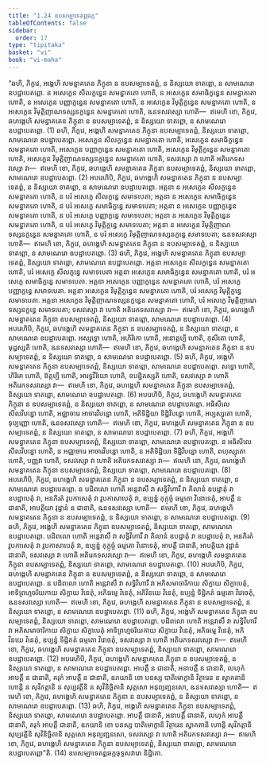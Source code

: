 ```yaml
---
title: "1.24 ឧបសម្បាទេតព្ពឆក្ក"
tableOfContents: false
sidebar:
  order: 17
type: "tipitaka"
basket: "vi"
book: "vi-maha"
---
```



<DynamicBreadcrumb />

<Division number="85" book="vi-maha">

<Paragraph number="386" book="vi-maha">
“ឆហិ, ភិក្ខវេ, អង្គេហិ សមន្នាគតេន ភិក្ខុនា ន ឧបសម្បាទេតព្ពំ, ន និស្សយោ ទាតព្ពោ, ន សាមណេរោ ឧបដ្ឋាបេតព្ពោ. ន អសេក្ខេន សីលក្ខន្ធេន សមន្នាគតោ ហោតិ, ន អសេក្ខេន សមាធិក្ខន្ធេន សមន្នាគតោ ហោតិ, ន អសេក្ខេន បញ្ញាក្ខន្ធេន សមន្នាគតោ ហោតិ, ន អសេក្ខេន វិមុត្តិក្ខន្ធេន សមន្នាគតោ ហោតិ, ន អសេក្ខេន វិមុត្តិញាណទស្សនក្ខន្ធេន សមន្នាគតោ ហោតិ, ឩនទសវស្សោ ហោតិ—  ឥមេហិ ខោ, ភិក្ខវេ, ឆហង្គេហិ សមន្នាគតេន ភិក្ខុនា ន ឧបសម្បាទេតព្ពំ, ន និស្សយោ ទាតព្ពោ, ន សាមណេរោ ឧបដ្ឋាបេតព្ពោ. (1)
</Paragraph>

<Paragraph number="387" book="vi-maha">
ឆហិ, ភិក្ខវេ, អង្គេហិ សមន្នាគតេន ភិក្ខុនា ឧបសម្បាទេតព្ពំ, និស្សយោ ទាតព្ពោ, សាមណេរោ ឧបដ្ឋាបេតព្ពោ. អសេក្ខេន សីលក្ខន្ធេន សមន្នាគតោ ហោតិ, អសេក្ខេន សមាធិក្ខន្ធេន សមន្នាគតោ ហោតិ, អសេក្ខេន បញ្ញាក្ខន្ធេន សមន្នាគតោ ហោតិ, អសេក្ខេន វិមុត្តិក្ខន្ធេន សមន្នាគតោ ហោតិ, អសេក្ខេន វិមុត្តិញាណទស្សនក្ខន្ធេន សមន្នាគតោ ហោតិ, ទសវស្សោ វា ហោតិ អតិរេកទសវស្សោ វា—  ឥមេហិ ខោ, ភិក្ខវេ, ឆហង្គេហិ សមន្នាគតេន ភិក្ខុនា ឧបសម្បាទេតព្ពំ, និស្សយោ ទាតព្ពោ, សាមណេរោ ឧបដ្ឋាបេតព្ពោ. (2)
</Paragraph>

<Paragraph number="388" book="vi-maha">
អបរេហិបិ, ភិក្ខវេ, ឆហង្គេហិ សមន្នាគតេន ភិក្ខុនា ន ឧបសម្បាទេតព្ពំ, ន និស្សយោ ទាតព្ពោ, ន សាមណេរោ ឧបដ្ឋាបេតព្ពោ. អត្តនា ន អសេក្ខេន សីលក្ខន្ធេន សមន្នាគតោ ហោតិ, ន បរំ អសេក្ខេ សីលក្ខន្ធេ សមាទបេតា; អត្តនា ន អសេក្ខេន សមាធិក្ខន្ធេន សមន្នាគតោ ហោតិ, ន បរំ អសេក្ខេ សមាធិក្ខន្ធេ សមាទបេតា; អត្តនា ន អសេក្ខេន បញ្ញាក្ខន្ធេន សមន្នាគតោ ហោតិ, ន បរំ អសេក្ខេ បញ្ញាក្ខន្ធេ សមាទបេតា; អត្តនា ន អសេក្ខេន វិមុត្តិក្ខន្ធេន សមន្នាគតោ ហោតិ, ន បរំ អសេក្ខេ វិមុត្តិក្ខន្ធេ សមាទបេតា; អត្តនា ន អសេក្ខេន វិមុត្តិញាណទស្សនក្ខន្ធេន សមន្នាគតោ ហោតិ, ន បរំ អសេក្ខេ វិមុត្តិញាណទស្សនក្ខន្ធេ សមាទបេតា; ឩនទសវស្សោ ហោតិ—  ឥមេហិ ខោ, ភិក្ខវេ, ឆហង្គេហិ សមន្នាគតេន ភិក្ខុនា ន ឧបសម្បាទេតព្ពំ, ន និស្សយោ ទាតព្ពោ, ន សាមណេរោ ឧបដ្ឋាបេតព្ពោ. (3)
</Paragraph>

<Paragraph number="389" book="vi-maha">
ឆហិ, ភិក្ខវេ, អង្គេហិ សមន្នាគតេន ភិក្ខុនា ឧបសម្បាទេតព្ពំ, និស្សយោ ទាតព្ពោ, សាមណេរោ ឧបដ្ឋាបេតព្ពោ. អត្តនា អសេក្ខេន សីលក្ខន្ធេន សមន្នាគតោ ហោតិ, បរំ អសេក្ខេ សីលក្ខន្ធេ សមាទបេតា អត្តនា អសេក្ខេន សមាធិក្ខន្ធេន សមន្នាគតោ ហោតិ, បរំ អសេក្ខេ សមាធិក្ខន្ធេ សមាទបេតា. អត្តនា អសេក្ខេន បញ្ញាក្ខន្ធេន សមន្នាគតោ ហោតិ, បរំ អសេក្ខេ បញ្ញាក្ខន្ធេ សមាទបេតា. អត្តនា អសេក្ខេន វិមុត្តិក្ខន្ធេន សមន្នាគតោ ហោតិ, បរំ អសេក្ខេ វិមុត្តិក្ខន្ធេ សមាទបេតា. អត្តនា អសេក្ខេន វិមុត្តិញាណទស្សនក្ខន្ធេន សមន្នាគតោ ហោតិ, បរំ អសេក្ខេ វិមុត្តិញាណទស្សនក្ខន្ធេ សមាទបេតា; ទសវស្សោ វា ហោតិ អតិរេកទសវស្សោ វា—  ឥមេហិ ខោ, ភិក្ខវេ, ឆហង្គេហិ សមន្នាគតេន ភិក្ខុនា ឧបសម្បាទេតព្ពំ, និស្សយោ ទាតព្ពោ, សាមណេរោ ឧបដ្ឋាបេតព្ពោ. (4)
</Paragraph>

<Paragraph number="390" book="vi-maha">
អបរេហិបិ, ភិក្ខវេ, ឆហង្គេហិ សមន្នាគតេន ភិក្ខុនា ន ឧបសម្បាទេតព្ពំ, ន និស្សយោ ទាតព្ពោ, ន សាមណេរោ ឧបដ្ឋាបេតព្ពោ. អស្សទ្ធោ ហោតិ, អហិរិកោ ហោតិ, អនោត្តប្បី ហោតិ, កុសីតោ ហោតិ, មុដ្ឋស្សតិ ហោតិ, ឩនទសវស្សោ ហោតិ—  ឥមេហិ ខោ, ភិក្ខវេ, ឆហង្គេហិ សមន្នាគតេន ភិក្ខុនា ន ឧបសម្បាទេតព្ពំ, ន និស្សយោ ទាតព្ពោ, ន សាមណេរោ ឧបដ្ឋាបេតព្ពោ. (5)
</Paragraph>

<Paragraph number="391" book="vi-maha">
ឆហិ, ភិក្ខវេ, អង្គេហិ សមន្នាគតេន ភិក្ខុនា ឧបសម្បាទេតព្ពំ, និស្សយោ ទាតព្ពោ, សាមណេរោ ឧបដ្ឋាបេតព្ពោ. សទ្ធោ ហោតិ, ហិរិមា ហោតិ, ឱត្តប្បី ហោតិ, អារទ្ធវីរិយោ ហោតិ, ឧបដ្ឋិតស្សតិ ហោតិ, ទសវស្សោ វា ហោតិ អតិរេកទសវស្សោ វា—  ឥមេហិ ខោ, ភិក្ខវេ, ឆហង្គេហិ សមន្នាគតេន ភិក្ខុនា ឧបសម្បាទេតព្ពំ, និស្សយោ ទាតព្ពោ, សាមណេរោ ឧបដ្ឋាបេតព្ពោ. (6)
</Paragraph>

<Paragraph number="392" book="vi-maha">
អបរេហិបិ, ភិក្ខវេ, ឆហង្គេហិ សមន្នាគតេន ភិក្ខុនា ន ឧបសម្បាទេតព្ពំ, ន និស្សយោ ទាតព្ពោ, ន សាមណេរោ ឧបដ្ឋាបេតព្ពោ. អធិសីលេ សីលវិបន្នោ ហោតិ, អជ្ឈាចារេ អាចារវិបន្នោ ហោតិ, អតិទិដ្ឋិយា ទិដ្ឋិវិបន្នោ ហោតិ, អប្បស្សុតោ ហោតិ, ទុប្បញ្ញោ ហោតិ, ឩនទសវស្សោ ហោតិ—  ឥមេហិ ខោ, ភិក្ខវេ, ឆហង្គេហិ សមន្នាគតេន ភិក្ខុនា ន ឧបសម្បាទេតព្ពំ, ន និស្សយោ ទាតព្ពោ, ន សាមណេរោ ឧបដ្ឋាបេតព្ពោ. (7)
</Paragraph>

<Paragraph number="393" book="vi-maha">
ឆហិ, ភិក្ខវេ, អង្គេហិ សមន្នាគតេន ភិក្ខុនា ឧបសម្បាទេតព្ពំ, និស្សយោ ទាតព្ពោ, សាមណេរោ ឧបដ្ឋាបេតព្ពោ. ន អធិសីលេ សីលវិបន្នោ ហោតិ, ន អជ្ឈាចារេ អាចារវិបន្នោ ហោតិ, ន អតិទិដ្ឋិយា ទិដ្ឋិវិបន្នោ ហោតិ, ពហុស្សុតោ ហោតិ, បញ្ញវា ហោតិ, ទសវស្សោ វា ហោតិ អតិរេកទសវស្សោ វា—  ឥមេហិ ខោ, ភិក្ខវេ, ឆហង្គេហិ សមន្នាគតេន ភិក្ខុនា ឧបសម្បាទេតព្ពំ, និស្សយោ ទាតព្ពោ, សាមណេរោ ឧបដ្ឋាបេតព្ពោ. (8)
</Paragraph>

<Paragraph number="394" book="vi-maha">
អបរេហិបិ, ភិក្ខវេ, ឆហង្គេហិ សមន្នាគតេន ភិក្ខុនា ន ឧបសម្បាទេតព្ពំ, ន និស្សយោ ទាតព្ពោ, ន សាមណេរោ ឧបដ្ឋាបេតព្ពោ. ន បដិពលោ ហោតិ អន្តេវាសឹ វា សទ្ធិវិហារឹ វា គិលានំ ឧបដ្ឋាតុំ វា ឧបដ្ឋាបេតុំ វា, អនភិរតំ វូបកាសេតុំ វា វូបកាសាបេតុំ វា, ឧប្បន្នំ កុក្កុច្ចំ ធម្មតោ វិនោទេតុំ, អាបត្តឹ ន ជានាតិ, អាបត្តិយា វុដ្ឋានំ ន ជានាតិ, ឩនទសវស្សោ ហោតិ—  ឥមេហិ ខោ, ភិក្ខវេ, ឆហង្គេហិ សមន្នាគតេន ភិក្ខុនា ន ឧបសម្បាទេតព្ពំ, ន និស្សយោ ទាតព្ពោ, ន សាមណេរោ ឧបដ្ឋាបេតព្ពោ. (9)
</Paragraph>

<Paragraph number="395" book="vi-maha">
ឆហិ, ភិក្ខវេ, អង្គេហិ សមន្នាគតេន ភិក្ខុនា ឧបសម្បាទេតព្ពំ, និស្សយោ ទាតព្ពោ, សាមណេរោ ឧបដ្ឋាបេតព្ពោ. បដិពលោ ហោតិ អន្តេវាសឹ វា សទ្ធិវិហារឹ វា គិលានំ ឧបដ្ឋាតុំ វា ឧបដ្ឋាបេតុំ វា, អនភិរតំ វូបកាសេតុំ វា វូបកាសាបេតុំ វា, ឧប្បន្នំ កុក្កុច្ចំ ធម្មតោ វិនោទេតុំ, អាបត្តឹ ជានាតិ, អាបត្តិយា វុដ្ឋានំ ជានាតិ, ទសវស្សោ វា ហោតិ អតិរេកទសវស្សោ វា—  ឥមេហិ ខោ, ភិក្ខវេ, ឆហង្គេហិ សមន្នាគតេន ភិក្ខុនា ឧបសម្បាទេតព្ពំ, និស្សយោ ទាតព្ពោ, សាមណេរោ ឧបដ្ឋាបេតព្ពោ. (10)
</Paragraph>

<Paragraph number="396" book="vi-maha">
អបរេហិបិ, ភិក្ខវេ, ឆហង្គេហិ សមន្នាគតេន ភិក្ខុនា ន ឧបសម្បាទេតព្ពំ, ន និស្សយោ ទាតព្ពោ, ន សាមណេរោ ឧបដ្ឋាបេតព្ពោ. ន បដិពលោ ហោតិ អន្តេវាសឹ វា សទ្ធិវិហារឹ វា អភិសមាចារិកាយ សិក្ខាយ សិក្ខាបេតុំ, អាទិព្រហ្មចរិយកាយ សិក្ខាយ វិនេតុំ, អភិធម្មេ វិនេតុំ, អភិវិនយេ វិនេតុំ, ឧប្បន្នំ ទិដ្ឋិគតំ ធម្មតោ វិវេចេតុំ, ឩនទសវស្សោ ហោតិ—  ឥមេហិ ខោ, ភិក្ខវេ, ឆហង្គេហិ សមន្នាគតេន ភិក្ខុនា ន ឧបសម្បាទេតព្ពំ, ន និស្សយោ ទាតព្ពោ, ន សាមណេរោ ឧបដ្ឋាបេតព្ពោ. (11)
</Paragraph>

<Paragraph number="397" book="vi-maha">
ឆហិ, ភិក្ខវេ, អង្គេហិ សមន្នាគតេន ភិក្ខុនា ឧបសម្បាទេតព្ពំ, និស្សយោ ទាតព្ពោ, សាមណេរោ ឧបដ្ឋាបេតព្ពោ. បដិពលោ ហោតិ អន្តេវាសឹ វា សទ្ធិវិហារឹ វា អភិសមាចារិកាយ សិក្ខាយ សិក្ខាបេតុំ អាទិព្រហ្មចរិយកាយ សិក្ខាយ វិនេតុំ, អភិធម្មេ វិនេតុំ, អភិវិនយេ វិនេតុំ, ឧប្បន្នំ ទិដ្ឋិគតំ ធម្មតោ វិវេចេតុំ, ទសវស្សោ វា ហោតិ អតិរេកទសវស្សោ វា—  ឥមេហិ ខោ, ភិក្ខវេ, ឆហង្គេហិ សមន្នាគតេន ភិក្ខុនា ឧបសម្បាទេតព្ពំ, និស្សយោ ទាតព្ពោ, សាមណេរោ ឧបដ្ឋាបេតព្ពោ. (12)
</Paragraph>

<Paragraph number="398" book="vi-maha">
អបរេហិបិ, ភិក្ខវេ, ឆហង្គេហិ សមន្នាគតេន ភិក្ខុនា ន ឧបសម្បាទេតព្ពំ, ន និស្សយោ ទាតព្ពោ, ន សាមណេរោ ឧបដ្ឋាបេតព្ពោ. អាបត្តឹ ន ជានាតិ, អនាបត្តឹ ន ជានាតិ, លហុកំ អាបត្តឹ ន ជានាតិ, គរុកំ អាបត្តឹ ន ជានាតិ, ឧភយានិ ខោ បនស្ស បាតិមោក្ខានិ វិត្ថារេន ន ស្វាគតានិ ហោន្តិ ន សុវិភត្តានិ ន សុប្បវត្តីនិ ន សុវិនិច្ឆិតានិ សុត្តសោ អនុព្យញ្ជនសោ, ឩនទសវស្សោ ហោតិ—  ឥមេហិ ខោ, ភិក្ខវេ, ឆហង្គេហិ សមន្នាគតេន ភិក្ខុនា ន ឧបសម្បាទេតព្ពំ, ន និស្សយោ ទាតព្ពោ, ន សាមណេរោ ឧបដ្ឋាបេតព្ពោ. (13)
</Paragraph>

<Paragraph number="399" book="vi-maha">
ឆហិ, ភិក្ខវេ, អង្គេហិ សមន្នាគតេន ភិក្ខុនា ឧបសម្បាទេតព្ពំ, និស្សយោ ទាតព្ពោ, សាមណេរោ ឧបដ្ឋាបេតព្ពោ. អាបត្តឹ ជានាតិ, អនាបត្តឹ ជានាតិ, លហុកំ អាបត្តឹ ជានាតិ, គរុកំ អាបត្តឹ ជានាតិ, ឧភយានិ ខោ បនស្ស បាតិមោក្ខានិ វិត្ថារេន ស្វាគតានិ ហោន្តិ សុវិភត្តានិ សុប្បវត្តីនិ សុវិនិច្ឆិតានិ សុត្តសោ អនុព្យញ្ជនសោ, ទសវស្សោ វា ហោតិ អតិរេកទសវស្សោ វា—  ឥមេហិ ខោ, ភិក្ខវេ, ឆហង្គេហិ សមន្នាគតេន ភិក្ខុនា ឧបសម្បាទេតព្ពំ, និស្សយោ ទាតព្ពោ, សាមណេរោ ឧបដ្ឋាបេតព្ពោ”តិ. (14)

</Paragraph>
</Division>

<Paragraph number="400" type="center" book="vi-maha">
ឧបសម្បាទេតព្ពឆក្កចុទ្ទសវារោ និដ្ឋិតោ.
</Paragraph>